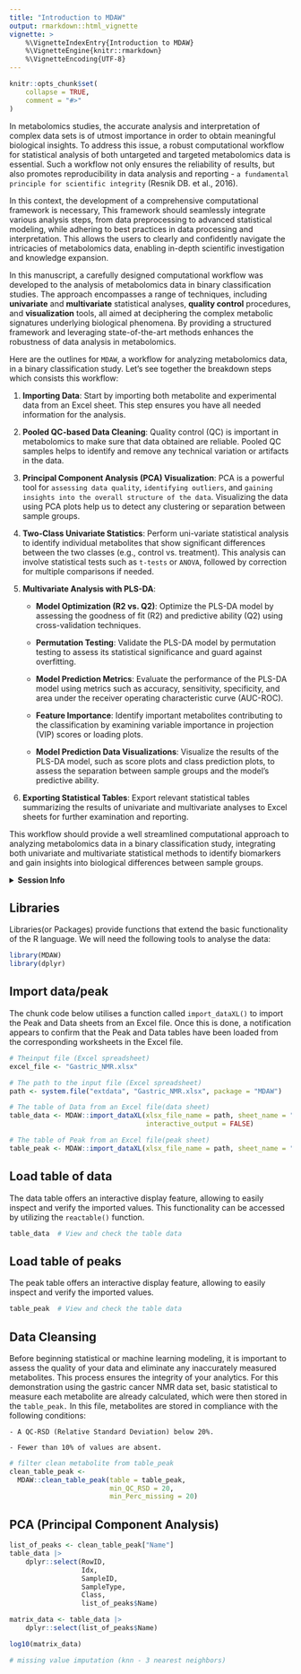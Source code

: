 ---
title: "Introduction to MDAW"
output: rmarkdown::html_vignette
vignette: >
    %\VignetteIndexEntry{Introduction to MDAW}
    %\VignetteEngine{knitr::rmarkdown}
    %\VignetteEncoding{UTF-8}
---

```{r, include = FALSE}
knitr::opts_chunk$set(
    collapse = TRUE,
    comment = "#>"
)
```

In metabolomics studies, the accurate analysis and interpretation
of complex data sets is of utmost importance in order to obtain meaningful 
biological insights. To address this issue, a robust computational workflow 
for statistical analysis of both untargeted and targeted metabolomics data 
is essential. Such a workflow not only ensures the reliability of results, but 
also promotes reproducibility in data analysis and reporting - `a fundamental
principle for scientific integrity` (Resnik DB. et al., 2016). 

In this context, the development of a comprehensive computational framework 
is necessary, This framework should seamlessly integrate various analysis 
steps, from data preprocessing to advanced statistical modeling, while adhering 
to best practices in data processing and interpretation. This allows the users 
to clearly and confidently navigate the intricacies of metabolomics data, 
enabling in-depth scientific investigation and knowledge expansion. 

In this manuscript, a carefully designed computational workflow was developed
to the analysis of metabolomics data in binary classification studies. 
The approach encompasses a range of techniques, including **univariate** 
and **multivariate** statistical analyses, **quality control** procedures, 
and **visualization** tools, all aimed at deciphering the complex metabolic 
signatures underlying biological phenomena. By providing a structured 
framework and leveraging state-of-the-art methods enhances the robustness 
of data analysis in metabolomics.

Here are the outlines for `MDAW`, a workflow for analyzing metabolomics data, 
in a binary classification study. 
Let's see together the breakdown steps which consists this workflow:

1. **Importing Data**: Start by importing both metabolite and experimental data
from an Excel sheet. This step ensures you have all needed information 
for the analysis.

2. **Pooled QC-based Data Cleaning**: Quality control (QC) is important 
in metabolomics to make sure that data obtained are reliable. 
Pooled QC samples helps to identify and remove any technical variation 
or artifacts in the data.

3. **Principal Component Analysis (PCA) Visualization**: PCA is a powerful 
tool for `assessing data quality`, `identifying outliers`, 
and `gaining insights into the overall structure of the data`. 
Visualizing the data using PCA plots help us to detect any clustering 
or separation between sample groups.

4. **Two-Class Univariate Statistics**: Perform uni-variate statistical 
analysis to identify individual metabolites that show significant differences
between the two classes (e.g., control vs. treatment). This analysis can
involve statistical tests such as `t-tests` or `ANOVA`, followed 
by correction for multiple comparisons if needed.

5. **Multivariate Analysis with PLS-DA**:

    - **Model Optimization (R2 vs. Q2)**: Optimize the PLS-DA model by assessing
    the goodness of fit (R2) and predictive ability (Q2) using cross-validation
    techniques.

    - **Permutation Testing**: Validate the PLS-DA model by permutation testing
    to assess its statistical significance and guard against overfitting.

    - **Model Prediction Metrics**: Evaluate the performance of the PLS-DA model
    using metrics such as accuracy, sensitivity, specificity, and area under
    the receiver operating characteristic curve (AUC-ROC).

    - **Feature Importance**: Identify important metabolites contributing
    to the classification by examining variable importance in projection (VIP)
    scores or loading plots.

    - **Model Prediction Data Visualizations**: Visualize the results
    of the PLS-DA model, such as score plots and class prediction plots,
    to assess the separation between sample groups
    and the model's predictive ability.

6. **Exporting Statistical Tables**: Export relevant statistical tables
summarizing the results of univariate and multivariate analyses
to Excel sheets for further examination and reporting.

This workflow should provide a well streamlined computational approach
to analyzing metabolomics data in a binary classification study,
integrating both univariate and multivariate statistical methods
to identify biomarkers and gain insights into biological differences
between sample groups.

<details>
<summary>**Session Info**</summary>
```{r sessioninfo}
library(sessioninfo)
sessioninfo::session_info()
```
</details>

## Libraries

Libraries(or Packages) provide functions that extend the basic functionality 
of the R language. We will need the following tools to analyse the data:


```{r}
library(MDAW)
library(dplyr)
```


## Import data/peak

The chunk code below utilises a function called `import_dataXL()` to import
the Peak and Data sheets from an Excel file. Once this is done, a notification
appears to confirm that the Peak and Data tables have been loaded
from the corresponding worksheets in the Excel file.

```{r}
# Theinput file (Excel spreadsheet)
excel_file <- "Gastric_NMR.xlsx"

# The path to the input file (Excel spreadsheet)
path <- system.file("extdata", "Gastric_NMR.xlsx", package = "MDAW")

# The table of Data from an Excel file(data sheet)
table_data <- MDAW::import_dataXL(xlsx_file_name = path, sheet_name = "Data", 
                                  interactive_output = FALSE)

# The table of Peak from an Excel file(peak sheet)
table_peak <- MDAW::import_dataXL(xlsx_file_name = path, sheet_name = "Peak")
```

## Load table of data

The data table offers an interactive display feature, allowing to easily 
inspect and verify the imported values. This functionality can be accessed
by utilizing the `reactable()` function.

```{r}
table_data  # View and check the table data 
```


## Load table of peaks

The peak table offers an interactive display feature, allowing to easily 
inspect and verify the imported values.

```{r}
table_peak  # View and check the table data 
```

## Data Cleansing

Before beginning statistical or machine learning modeling, it is important to assess the quality of your data and eliminate any inaccurately measured metabolites. This process ensures the integrity of your analytics. For this demonstration using the gastric cancer NMR data set, basic statistical to measure each metabolite are already calculated, which were then stored in the `table_peak.` In this file, metabolites are stored in compliance with the following conditions:

    - A QC-RSD (Relative Standard Deviation) below 20%.
    
    - Fewer than 10% of values are absent.
    
```{r}
# filter clean metabolite from table_peak
clean_table_peak <-
  MDAW::clean_table_peak(table = table_peak,
                         min_QC_RSD = 20,
                         min_Perc_missing = 20)
```

## PCA (Principal Component Analysis)

```{r}
list_of_peaks <- clean_table_peak["Name"]
table_data |>
    dplyr::select(RowID, 
                  Idx, 
                  SampleID, 
                  SampleType, 
                  Class,
                  list_of_peaks$Name)

matrix_data <- table_data |>
    dplyr::select(list_of_peaks$Name)

log10(matrix_data)

# missing value imputation (knn - 3 nearest neighbors)
```

